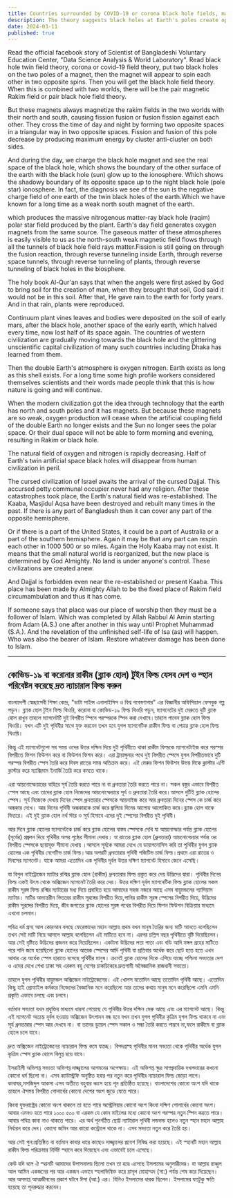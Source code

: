 ```yaml
---
title: Countries surrounded by COVID-19 or corona black hole fields, make natural fields immediately!
description: The theory suggests black holes at Earth's poles create opposite magnetic fields, influencing day and night. Unscientific practices threaten oxygen levels. Divine guidance and the Qur'an predict future shifts in civilization and geography.
date: 2024-03-11
published: true
---
```


 Read the official facebook story of Scientist of Bangladeshi Voluntary Education Center, "Data Science Analysis & World Laboratory". Read black hole twin field theory, corona or covid-19 field theory, put two black holes on the two poles of a magnet, then the magnet will appear to spin each other in two opposite spins. Then you will get the black hole field theory. When this is combined with two worlds, there will be the pair magnetic Rakim field or pair black hole field theory.

But these magnets always magnetize the rakim fields in the two worlds with their north and south, causing fission fusion or fusion fission against each other. They cross the time of day and night by forming two opposite spaces in a triangular way in two opposite spaces. Fission and fusion of this pole decrease by producing maximum energy by cluster anti-cluster on both sides.

And during the day, we charge the black hole magnet and see the real space of the black hole, which shows the boundary of the other surface of the earth with the black hole (sun) glow up to the ionosphere. Which shows the shadowy boundary of its opposite space up to the night black hole (pole star) ionosphere. In fact, the diagnosis we see of the sun is the negative charge field of one earth of the twin black holes of the earth.Which we have known for a long time as a weak north south magnet of the earth.

which produces the massive nitrogenous matter-ray black hole (raqim) polar star field produced by the plant. Earth's day field generates oxygen magnets from the same source. The gaseous matter of these atmospheres is easily visible to us as the north-south weak magnetic field flows through all the tunnels of black hole field rays matter.Fission is still going on through the fusion reaction, through reverse tunneling inside Earth, through reverse space tunnels, through reverse tunneling of plants, through reverse tunneling of black holes in the biosphere.

The holy book Al-Qur'an says that when the angels were first asked by God to bring soil for the creation of man, when they brought that soil, God said it would not be in this soil. After that, He gave rain to the earth for forty years. And in that rain, plants were reproduced.

Continuum plant vines leaves and bodies were deposited on the soil of early mars, after the black hole, another space of the early earth, which halved every time, now lost half of its space again. The countries of western civilization are gradually moving towards the black hole and the glittering unscientific capital civilization of many such countries including Dhaka has learned from them.

Then the double Earth's atmosphere is oxygen nitrogen. Earth exists as long as this shell exists. For a long time some high profile workers considered themselves scientists and their words made people think that this is how nature is going and will continue.

When the modern civilization got the idea through technology that the earth has north and south poles and it has magnets. But because these magnets are so weak, oxygen production will cease when the artificial coupling field of the double Earth no longer exists and the Sun no longer sees the polar space. Or their dual space will not be able to form morning and evening, resulting in Rakim or black hole.

The natural field of oxygen and nitrogen is rapidly decreasing. Half of Earth's twin artificial space black holes will disappear from human civilization in peril.

The cursed civilization of Israel awaits the arrival of the cursed Dajjal. This accursed petty communal occupier never had any religion. After these catastrophes took place, the Earth's natural field was re-established. The Kaaba, Masjidul Aqsa have been destroyed and rebuilt many times in the past. If there is any part of Bangladesh then it can cover any part of the opposite hemisphere.

Or if there is a part of the United States, it could be a part of Australia or a part of the southern hemisphere. Again it may be that any part can respin each other in 1000 500 or so miles. Again the Holy Kaaba may not exist. It means that the small natural world is reorganized, but the new place is determined by God Almighty. No land is under anyone's control. These civilizations are created anew.

And Dajjal is forbidden even near the re-established or present Kaaba.
This place has been made by Almighty Allah to be the fixed place of Rakim field circumambulation and thus it has come.

If someone says that place was our place of worship then they must be a follower of Islam. Which was completed by Allah Rabbul Al Amin starting from Adam (A.S.) one after another in this way until Prophet Muhammad (S.A.).
And the revelation of the unfinished self-life of Isa (as) will happen. Who was also the bearer of Islam. Restore whatever damage has been done to Islam.

---

## কোভিড-১৯ বা করোনার  রাকীম (ব্ল‍্যাক হোল) টুইন ফিল্ড যেসব দেশ ও  স্হান পরিবেষ্টন করেছে দ্রত ন‍্যাচারাল ফিল্ড করুন

বাংলাদেশী স্বেচ্ছাসেবী শিক্ষা কেন্দ্র, "ডাটা সাইন্স এনালাইসিস ও বিশ্ব গবেষণাগার" এর বিজ্ঞানীর অফিসিয়াল ফেসবুক গল্প পড়ুন। ব্ল‍্যাক হোল টুইন ফিল্ড থিওরি, করোনা বা কোভিড-১৯ ফিল্ড থিওরি পড়ুন, ম‍্যাগনেটের দুই মেরুতে দুটি ব্ল‍্যাক হোল রাখুন তাহলে ম‍্যাগনেটটি দুই বিপরীত স্পিনে পরস্পরকে স্পিন করা দেখাবে।তাহলে পাবেন ব্ল‍্যাক হোল ফিল্ড থিওরি। যখন এটি দুই পৃথিবীর সাথে যুক্ত করবেন তখন হবে যুগল ম‍্যাগনেটিক রাকীম ফিল্ড বা পেয়ার ব্ল‍্যাক হোল ফিল্ড থিওরি।

কিন্তু এই ম‍্যাগনেটগুলো সব সময় ওদের উত্তর দক্ষিন দিয়ে দুই পৃথিবীতে থাকা রাকীম ফিল্ডকে ম‍্যাগনেটাইজ করে পরস্পর বিপরীতে ফিশন ফিউশন করে বা ফিউশন ফিশন করে। এরা  ট্রায়াঙ্গুলার পথে দুই বিপরীত স্পেসে যুগল বিপরীতভাবে দুটি পরস্পর বিপরীত স্পেস তৈরি করে দিবস রাতের সময় অতিক্রম করে। এই মেরুর ফিশন ফিউশন উভয় দিকে ক্লাস্টার এন্টি ক্লাস্টার করে ম‍্যাক্সিমাম ইনার্জি তৈরি করে কমতে থাকে।

এরা আয়নোস্ফেয়ারের বাহিরে সৃর্য তৈরি করতে পারে না বা ধ্রুবতারা তৈরি করতে পারে না। সকল বস্তুর এভাবে বিপরীত স্পেস আছে এবং তাদের ব্ল‍্যাক হোল নিজেদের আয়নোস্ফেয়ারে সূর্য ও ধ্রুবতারা তৈরি করে।আসলে দুটিই ব্ল‍্যাক হোলের স্পেস। সূর্য নিজেকে দেখায় দিনের স্পেস ধ্রুবতারার স্পেসকে আয়নাইজ করে আর ধ্রুবতারা দিনের স্পেস কে চার্জ করে অন্ধকার দেখে। আর দিনের পৃথিবী অন্ধকারকে চার্জ করে জ্বালিয়ে দিনের আলোয় আলোকিত করে।ব্ল‍্যাক হোল থাকে ভিতরে। এই দুই ব্ল‍্যাক হোল নর্থ স্টার ও সূর্য হিসাবে এদের দুই স্পেসের বিপরীত দুই পৃথিবী।

আর দিনে ব্ল‍্যাক হোলের ম‍্যাগনেটকে চার্জ করে ব্ল‍্যাক হোলের বাস্তব স্পেসকে দেখি যা আয়নোস্ফার পর্যন্ত ব্ল‍্যাক হোলের (সূর্যের) প্রজ্বলন দিয়ে  পৃথিবীর অপর পৃষ্ঠের সীমানা দেখায়। যা রাতের ব্ল‍্যাক হোল (ধ্রুবতারা) আয়নোস্ফেয়ার পর্যন্ত ওর বিপরীত স্পেসকে ছায়াযূক্ত সীমানা দেখায় ।আসলে সূর্যকে আমরা দেখে যে ডায়াগনোসিস করি তা পৃথিবীর যুগল ব্ল‍্যাক হোলের এক পৃথিবীর নেগেটিভ চার্জ ফিল্ড।আর অপরটি ধ্রুবতারার পৃথিবী পজিটিভ চার্জ ফিল্ড।প্রথমে এরা রাতের ও দিবসের   ম‍্যাগনেট। যাকে আমরা এতোদিন এক পৃথিবীর দূর্বল উত্তর দক্ষিণ ম‍্যাগনেট হিসাবে জেনে এসেছি।

যা বিপুল নাইট্রোজেন ম‍্যাটার রশ্মির ব্ল‍্যাক হোল (রাকীম) ধ্রুবতারার ফিল্ড প্রস্তুত করে দেয় উদ্ভিদের দ্বারা। পৃথিবীর দিনের ফিল্ড একই উৎস থেকে অক্সিজেন ম‍্যাগনেট তৈরি করে দেয়।  উত্তর দক্ষিণ দূর্বল ম‍্যাগনেটিক ফিল্ড ব্ল‍‍্যাক হোলের সকল রাকীম  সূরঙ্গ  ফিল্ড রশ্মির ম‍্যাটারের মধ‍্য দিয়ে প্রবাহিত হয়ে আমাদের সহজ নজরে আছে এসব বায়ুমন্ডলের গ‍্যাসিয়াস ম‍্যাটার। মাটির অভ‍্যন্তরীন ভিতরের রাকীম  সূরঙ্গের  বিপরীত  দিয়ে,পানির রাকীম সূরঙ্গ স্পেসের বিপরীত দিয়ে, উদ্ভিদের রাকীম সূরঙ্গের বিপরীত দিয়ে, জীব জগতের ব্ল‍্যাক হোলের সূরঙ্গ পথের বিপরীত দিয়ে  ফিশন ফিউশন বিক্রিয়ার মাধ‍্যমে এখনো চলমান।

পবিত্র ধর্ম গ্রন্হ আল কোরআন বলছে ফেরেস্তাদের মহান আল্লাহ প্রথম যখন মানুষ তৈরির জন‍্য মাটি আনতে বলেছিলেন তখন সেই মাটি নিয়ে আসলে আল্লাহ বলেছিলেন এই মাটিতে হবে না।  এরপর চল্লিশ বছর পৃথিবীতে বৃষ্টি দিয়েছিলেন।আর সেই বৃষ্টিতে উদ্ভিদের প্রজনন করে নিয়েছিলেন। একটানা উদ্ভিদের লতা পাতা এবং বডি আদি মঙ্গল গ্রহের মাটিতে পরে পলি জমে হয়েছিলো ব্ল‍্যাক হোলের আরেক স্পেসের আদি পৃথিবী যা প্রতিবার অর্ধেক করে ছোট হতে হতে এখন আবার এর অর্ধেক স্পেস হারাতে বসেছে পৃথিবীর মানুষ। ক্রমেই ব্ল‍্যাক হোলের দিকে এগিয়ে যাচ্ছে পশ্চিমা সভ‍্যতার দেশ ও এদের দেখে শেখা  ঢাকা সহ এরকম বহু দেশের চাকচিক‍্যের দ্রুতগামী অবৈজ্ঞানিক রাজধানী সভ‍্যতা।

তাহলে যুগল পৃথিবীর বায়ুমন্ডল অক্সিজেন নাইট্রোজেনের। এই খোলস যতোদিন আছে ততোদিন পৃথিবী আছে। এতোদিন কিছু হাই প্রোফাইল কর্মকার নিজেদের  বৈজ্ঞানিক মনে করেছিলো আর তাদের কথায় মানুষ মনে করেছিলো এমনি এমনি প্রকৃতি এভাবে চলছে এবং চলবে।

বর্তমান সভ‍্যতা যখন প্রযুক্তির মাধ‍্যমে ধারনা পেয়েছে যে পৃথিবীর উত্তর দক্ষিন মেরু আছে এবং এর ম‍্যাগনেট আছে। কিন্তু এই ম‍্যাগনেট অত‍্যন্ত দূর্বল হওয়ায়  অক্সিজেন উৎপাদন বন্ধ হবে যখন তখন যুগল পৃথিবীর কৃত্রিম যুগল  ফিল্ড থাকবে না এবং সূর্য ধ্রুবতারার স্পেস আর দেখবে না। বা তাদের ডুয়েল স্পেস সকাল ও সন্ধা তৈরি করতে পারবে  না,ফলে রাকীমে বা ব্ল‍্যাক হোলে  চলে যাবে।

দ্রুত অক্সিজেন নাইট্রোজেনের ন‍্যাচারাল ফিল্ড কমে যাচ্ছে। বিপদগ্রস্হ পৃথিবীর মানব সভ‍্যতা থেকে পৃথিবীর অর্ধেক যুগল কৃত্রিম স্পেস ব্ল‍্যাক হোলে বিলুপ্ত হয়ে যাবে।

ইসরাইলী অভিশপ্ত সভ‍্যতা অভিশপ্ত দাজ্জ্বালের আগমনের অপেক্ষায়। এই অভিশপ্ত ক্ষুদ্র সাম্প্রদায়িক দখলদারের কখনো কোনো ধর্ম ছিলো  না। এসব ক‍্যাটাস্ট্রফি অনুষ্ঠিত হবার পর নতুন করে পৃথিবীর ন‍্যাচারাল ফিল্ড জোড়া লাগে।  কাবাঘর,মসজিদুল আকসা এসব অতীতে বহুবার ধ্বংস হয়ে পূন প্রতিষ্ঠিত হয়েছে। বাংলাদেশের কোনো অংশ যদি থাকে তাহলে ঐসময় বিপরীত গোলার্ধের কোনো দেশের অংশ জুড়ে যেতে পারে।

কিংবা যুক্তরাষ্ট্রের কোনো অংশ থাকলে তা হতে পারে অস্ট্রেলিয়ার কোনো অংশ কিংবা দক্ষিণ গোলার্ধের কোনো অংশ। আবার এমনও হতে পারে ১০০০  ৫০০  বা এরকম যে কোন মাইলের মধ‍্যে কোনো অংশ পরস্পর নতুন স্পিন করতে পারে। আবার পবিত্র কাবা নাও থাকতে পারে। এর অর্থ পূনর্গঠিত ছোট্ট ন‍্যাটারাল পৃথিবী লন্ডভন্ড হলেও নতুন স্হান মহান আল্লাহ নির্ধারন করে দেন। কোনো জমিন আর কারো কন্ট্রোলে থাকে না। এসব সভ‍্যতা নতুন করে তৈরি হয়।

আর সেই পুন:প্রতিষ্ঠিত বা বর্তমান  কাবার ধারে কাছেও দাজ্জ্বালের প্রবেশ নিষিদ্ধ করা হয়েছে।
এই স্হানটি মহান আল্লাহ রাকীম ফিল্ড পরিক্রমার নির্দিষ্ট স্হানে করে দিয়েছেন এবং এভাবেই চলে এসেছে।

কেউ যদি বলে ঐ স্হানটি আমাদের উপাসনালয় ছিলো তখন তা হয়ে এসেছে ইসলামের অনুসারীদের। যা আল্লাহ রাব্বুল আল আমিন একজনের পর আর একজন এভাবে স্হলাভিষিক্ত করে রাসূল মোহাম্মদ (সা:) পর্যন্ত শেষ করে দিয়েছেন।
আর অসমাপ্ত আত্মজীবনের প্রকাশ ঘটবে ঈসা (আ:) এর। যিনিও ইসলামের ধারক ছিলেন। ইসলামের যতটুকু ক্ষতি হয়েছে তা পূনরুদ্ধার করবেন।
